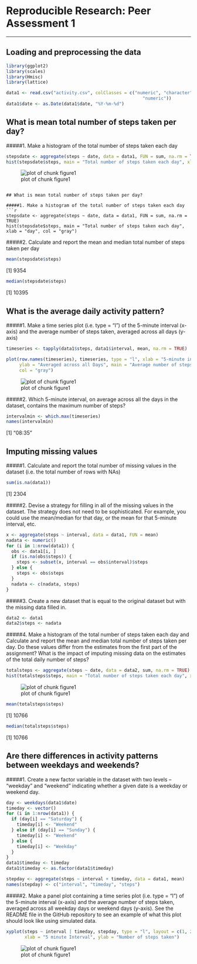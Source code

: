 # Reproducible Research: Peer Assessment 1

---


## Loading and preprocessing the data

```r
library(ggplot2)
library(scales)
library(Hmisc)
library(lattice)

data1 <- read.csv("activity.csv", colClasses = c("numeric", "character", 
                                                    "numeric"))
data1$date <- as.Date(data1$date, "%Y-%m-%d")
```

## What is mean total number of steps taken per day?

#####1. Make a histogram of the total number of steps taken each day
```r
stepsdate <- aggregate(steps ~ date, data = data1, FUN = sum, na.rm = TRUE)
hist(stepsdate$steps, main = "Total number of steps taken each day", xlab = "day", col = "gray")
```

![plot of chunk figure1](figure/figure1.png) 



```

## What is mean total number of steps taken per day?

#####1. Make a histogram of the total number of steps taken each day
```r
stepsdate <- aggregate(steps ~ date, data = data1, FUN = sum, na.rm = TRUE)
hist(stepsdate$steps, main = "Total number of steps taken each day", xlab = "day", col = "gray")
```



#####2. Calculate and report the mean and median total number of steps taken per day
```r
mean(stepsdate$steps)
```
[1] 9354

```r
median(stepsdate$steps)
```
[1] 10395


## What is the average daily activity pattern?

#####1. Make a time series plot (i.e. type = "l") of the 5-minute interval (x-axis) and the average number of steps taken, averaged across all days (y-axis)
```r
timeseries <- tapply(data1$steps, data1$interval, mean, na.rm = TRUE)

plot(row.names(timeseries), timeseries, type = "l", xlab = "5-minute interval", 
     ylab = "Averaged across all Days", main = "Average number of steps taken", 
     col = "gray")
```
![plot of chunk figure1](figure/figure2.png) 

#####2. Which 5-minute interval, on average across all the days in the dataset, contains the maximum number of steps?
```r
intervalmin <- which.max(timeseries)
names(intervalmin)
```
[1] "08:35"


## Imputing missing values

#####1. Calculate and report the total number of missing values in the dataset (i.e. the total number of rows with NAs)
```r
sum(is.na(data1))
```
[1] 2304

#####2. Devise a strategy for filling in all of the missing values in the dataset. The strategy does not need to be sophisticated. For example, you could use the mean/median for that day, or the mean for that 5-minute interval, etc.
```r
x <- aggregate(steps ~ interval, data = data1, FUN = mean)
nadata <- numeric()
for (i in 1:nrow(data1)) {
  obs <- data1[i, ]
  if (is.na(obs$steps)) {
    steps <- subset(x, interval == obs$interval)$steps
  } else {
    steps <- obs$steps
  }
  nadata <- c(nadata, steps)
}

```

#####3. Create a new dataset that is equal to the original dataset but with the missing data filled in.
```r
data2 <- data1
data2$steps <- nadata
```

#####4. Make a histogram of the total number of steps taken each day and Calculate and report the mean and median total number of steps taken per day. Do these values differ from the estimates from the first part of the assignment? What is the impact of imputing missing data on the estimates of the total daily number of steps?
```r
totalsteps <- aggregate(steps ~ date, data = data2, sum, na.rm = TRUE)
hist(totalsteps$steps, main = "Total number of steps taken each day", xlab = "day", col = "gray")
```
![plot of chunk figure1](figure/figure3.png) 

```r
mean(totalsteps$steps)
```
[1] 10766

```r
median(totalsteps$steps)
```
[1] 10766

## Are there differences in activity patterns between weekdays and weekends?

#####1. Create a new factor variable in the dataset with two levels – “weekday” and “weekend” indicating whether a given date is a weekday or weekend day.
```r
day <- weekdays(data1$date)
timeday <- vector()
for (i in 1:nrow(data1)) {
  if (day[i] == "Saturday") {
    timeday[i] <- "Weekend"
  } else if (day[i] == "Sunday") {
    timeday[i] <- "Weekend"
  } else {
    timeday[i] <- "Weekday"
  }
}
data1$timeday <- timeday
data1$timeday <- as.factor(data1$timeday)

stepday <- aggregate(steps ~ interval + timeday, data = data1, mean)
names(stepday) <- c("interval", "timeday", "steps")
```

#####2. Make a panel plot containing a time series plot (i.e. type = "l") of the 5-minute interval (x-axis) and the average number of steps taken, averaged across all weekday days or weekend days (y-axis). See the README file in the GitHub repository to see an example of what this plot should look like using simulated data.
```r
xyplot(steps ~ interval | timeday, stepday, type = "l", layout = c(1, 2), 
       xlab = "5 minute Interval", ylab = "Number of steps taken")
```
![plot of chunk figure1](figure/figure4.png) 



